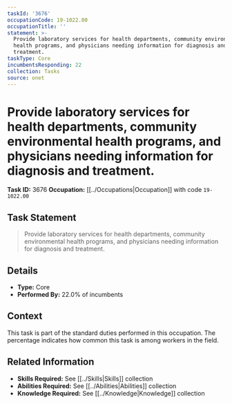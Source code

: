 ```yaml
---
taskId: '3676'
occupationCode: 19-1022.00
occupationTitle: ''
statement: >-
  Provide laboratory services for health departments, community environmental
  health programs, and physicians needing information for diagnosis and
  treatment.
taskType: Core
incumbentsResponding: 22
collection: Tasks
source: onet
---
```

# Provide laboratory services for health departments, community environmental health programs, and physicians needing information for diagnosis and treatment.

**Task ID:** 3676
**Occupation:** [[../Occupations|Occupation]] with code `19-1022.00`

## Task Statement

> Provide laboratory services for health departments, community environmental health programs, and physicians needing information for diagnosis and treatment.

## Details

- **Type:** Core
- **Performed By:** 22.0% of incumbents

## Context

This task is part of the standard duties performed in this occupation. The percentage indicates how common this task is among workers in the field.

## Related Information

- **Skills Required:** See [[../Skills|Skills]] collection
- **Abilities Required:** See [[../Abilities|Abilities]] collection
- **Knowledge Required:** See [[../Knowledge|Knowledge]] collection
